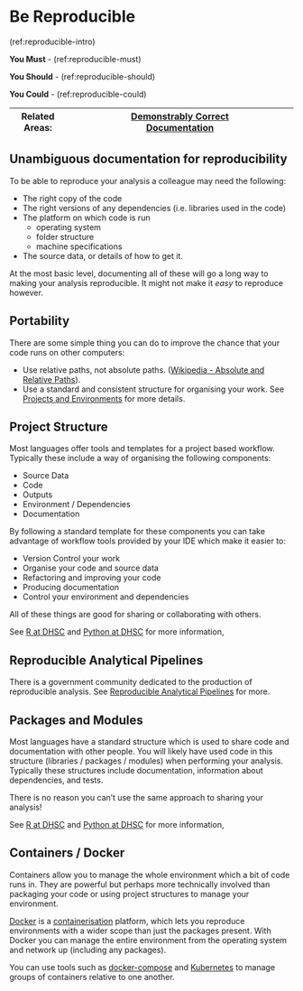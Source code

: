 # Be Reproducible {#reproducible}

(ref:reproducible-intro)

**You Must** - (ref:reproducible-must)

**You Should** - (ref:reproducible-should)

**You Could** - (ref:reproducible-could)

|Related Areas: 	| [Demonstrably Correct](#demonstrably_correct) <br> [Documentation](#documentation)  |
|---------------	|------------------------------------------------------------|

## Unambiguous documentation for reproducibility {#unambiguous_docs}
To be able to reproduce your analysis a colleague may need the following:

* The right copy of the code
* The right versions of any dependencies (i.e. libraries used in the code)
* The platform on which code is run
    * operating system
    * folder structure
    * machine specifications
* The source data, or details of how to get it.

At the most basic level, documenting all of these will go a long way to making your analysis reproducible.
It might not make it _easy_ to reproduce however.

## Portability {#portability}
There are some simple thing you can do to improve the chance that your code runs on other computers:

* Use relative paths, not absolute paths. ([Wikipedia - Absolute and Relative Paths](https://en.wikipedia.org/wiki/Path_%28computing%29#Absolute_and_relative_paths)).
* Use a standard and consistent structure for organising your work. See [Projects and Environments](#projects) for more details.

## Project Structure {#projects}
Most languages offer tools and templates for a project based workflow.
Typically these include a way of organising the following components:

* Source Data
* Code
* Outputs
* Environment / Dependencies
* Documentation

By following a standard template for these components you can take advantage of workflow tools provided by your IDE which make it easier to:

* Version Control your work
* Organise your code and source data
* Refactoring and improving your code
* Producing documentation
* Control your environment and dependencies

All of these things are good for sharing or collaborating with others.

See [R at DHSC](#r_projects) and [Python at DHSC](#py_projects) for more information,

## Reproducible Analytical Pipelines {#rap_section}
There is a government community dedicated to the production of reproducible analysis.
See [Reproducible Analytical Pipelines](#rap) for more.

## Packages and Modules {#packages}
Most languages have a standard structure which is used to share code and documentation with other people. You will likely have used code in this structure (libraries / packages / modules) when performing your analysis. Typically these structures include documentation, information about dependencies, and tests.

There is no reason you can't use the same approach to sharing your analysis!

See [R at DHSC](#r_packages) and [Python at DHSC](#py_packages) for more information,

## Containers / Docker {#containers}
Containers allow you to manage the whole environment which a bit of code runs in. They are powerful but perhaps more technically involved than packaging your code or using project structures to manage your environment. 

[Docker](https://www.docker.com/) is a [containerisation](https://en.wikipedia.org/wiki/OS-level_virtualisation) platform, which lets you reproduce environments with a wider scope than just the packages present. 
With Docker you can manage the entire environment from the operating system and network up (including any packages). 

You can use tools such as [docker-compose](https://docs.docker.com/compose/) and [Kubernetes](https://kubernetes.io/) to manage groups of containers relative to one another.
